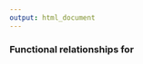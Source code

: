 ```yaml
---
output: html_document
---
```


<h3>Functional relationships for <script type="math/tex">\\\\X \sim Poisson(\lambda),\;\;\lambda \in [0,\infty), x=0,1,...;</script>
</h3>
$$
\\begin{aligned}
f(X=x|\\lambda)&=\\frac{e^{-\\lambda}\\lambda^{x}}{x!}\\\\\\\\
F(X=x|\\lambda)&=\\sum_{i=0}^{x}\\left(\\frac{e^{-\\lambda}\\lambda^{i}}{i!}\\right)\\\\\\\\
h(x)&=\\frac{\\lambda{e}^{-\\lambda{t}}}{e^{-\\lambda{t}}}=\\lambda\\\\\\\\\\
E[X]&=\\lambda\\\\\\\\
Var[X]&=\\lambda
\\end{aligned}
$$
